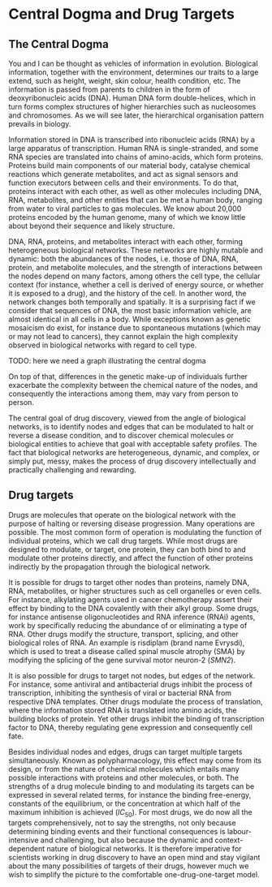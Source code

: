 # Central Dogma and Drug Targets {#centraldogma}

## The Central Dogma

You and I can be thought as vehicles of information in evolution. Biological
information, together with the environment, determines our traits to a large
extend, such as height, weight, skin colour, health condition, etc. The
information is passed from parents to children in the form of deoxyribonucleic
acids (DNA). Human DNA form double-helices, which in turn forms complex
structures of higher hierarchies such as nucleosomes and chromosomes. As we will
see later, the hierarchical organisation pattern prevails in biology.

Information stored in DNA is transcribed into ribonucleic acids (RNA) by a large
apparatus of transcription. Human RNA is single-stranded, and some RNA species
are translated into chains of amino-acids, which form proteins. Proteins build
main components of our material body, catalyse chemical reactions which generate
metabolites, and act as signal sensors and function executors between cells and
their environments. To do that, proteins interact with each other, as well as
other molecules including DNA, RNA, metabolites, and other entities that can be
met a human body, ranging from water to viral particles to gas molecules. We
know about 20,000 proteins encoded by the human genome, many of which we know
little about beyond their sequence and likely structure.

DNA, RNA, proteins, and metabolites interact with each
other, forming heterogeneous biological networks. These networks are highly
mutable and dynamic: both the abundances of the nodes, i.e. those of DNA, RNA,
protein, and metabolite molecules, and the strength of interactions between the
nodes depend on many factors, among others the cell type, the cellular context
(for instance, whether a cell is derived of energy source, or whether it is
exposed to a drug), and the history of the cell. In another word, the network
changes both temporally and spatially. It is a surprising fact if we consider
that sequences of DNA, the most basic information vehicle, are almost identical
in all cells in a body. While exceptions known as genetic mosaicism do exist,
for instance due to spontaneous mutations (which may or may not lead to
cancers), they cannot explain the high complexity observed in biological
networks with regard to cell type.

TODO: here we need a graph illustrating the central dogma

On top of that, differences in the genetic make-up of individuals further
exacerbate the complexity between the chemical nature of the nodes, and
consequently the interactions among them, may vary from person to person.

The central goal of drug discovery, viewed from the angle of biological
networks, is to identify nodes and edges that can be modulated to halt or
reverse a disease condition, and to discover chemical molecules or biological
entities to achieve that goal with acceptable safety profiles. The fact that
biological networks are heterogeneous, dynamic, and complex, or simply put,
messy, makes the process of drug discovery intellectually and practically
challenging and rewarding.

## Drug targets

Drugs are molecules that operate on the biological network with the purpose of
halting or reversing disease progression. Many operations are possible. The most
common form of operation is modulating the function of individual proteins,
which we call drug targets. While most drugs are designed to modulate, or
target, one protein, they can both bind to and modulate other proteins directly,
and affect the function of other proteins indirectly by the propagation
through the biological network.

It is possible for drugs to target other nodes than proteins, namely DNA, RNA,
metabolites, or higher structures such as cell organelles or even cells. For
instance, alkylating agents used in cancer chemotherapy assert their effect by
binding to the DNA covalently with their alkyl group. Some drugs, for instance
antisense oligonucleotides and RNA inference (RNAi) agents, work by specifically
reducing the abundance of or eliminating a type of RNA. Other drugs modify the
structure, transport, splicing, and other biological roles of RNA. An example is
risdiplam (brand name Evrysdi), which is used to treat a disease called spinal
muscle atrophy (SMA) by modifying the splicing of the gene survival motor
neuron-2 (*SMN2*).

It is also possible for drugs to target not nodes, but edges of the network. For
instance, some antiviral and antibacterial drugs inhibit the process of
transcription, inhibiting the synthesis of viral or bacterial RNA from
respective DNA templates. Other drugs modulate the process of translation, where
the information stored RNA is translated into amino acids, the building blocks
of protein. Yet other drugs inhibit the binding of transcription factor to DNA,
thereby regulating gene expression and consequently cell fate.

Besides individual nodes and edges, drugs can target multiple targets
simultaneously. Known as polypharmacology, this effect may come from its design,
or from the nature of chemical molecules which entails many possible
interactions with proteins and other molecules, or both. The strengths of a drug
molecule binding to and modulating its targets can be expressed in several
related terms, for instance the binding free-energy, constants of the
equilibrium, or the concentration at which half of the maximum inhibition is
achieved ($IC_{50}$). For most drugs, we do now all the targets comprehensively,
not to say the strengths, not only because determining binding events and their
functional consequences is labour-intensive and challenging, but also because
the dynamic and context-dependent nature of biological networks. It is therefore
imperative for scientists working in drug discovery to have an open mind and
stay vigilant about the many possibilities of targets of their drugs, however
much we wish to simplify the picture to the comfortable one-drug-one-target
model.
